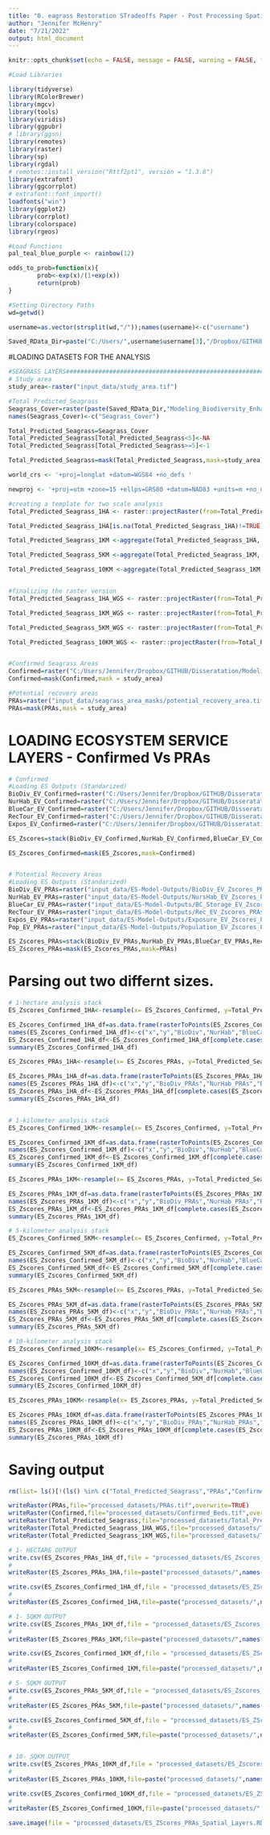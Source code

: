 ```yaml
---
title: "0. eagrass Restoration STradeoffs Paper - Post Processing Spatial Datasets"
author: "Jennifer McHenry"
date: "7/21/2022"
output: html_document
---
```


```r
knitr::opts_chunk$set(echo = FALSE, message = FALSE, warning = FALSE, fig.pos = "H", out.extra = "")

#Load Libraries

library(tidyverse)
library(RColorBrewer)
library(mgcv)
library(tools)
library(viridis)
library(ggpubr)
# library(ggsn)
library(remotes)
library(raster)
library(sp)
library(rgdal)
# remotes::install_version("Rttf2pt1", version = "1.3.8")
library(extrafont)
library(ggcorrplot)
# extrafont::font_import() 
loadfonts("win")
library(ggplot2)
library(corrplot)
library(colorspace)
library(rgeos)

#Load Functions 
pal_teal_blue_purple <- rainbow(12)

odds_to_prob=function(x){
        prob<-exp(x)/(1+exp(x))
        return(prob)
}

#Setting Directory Paths
wd=getwd()

username=as.vector(strsplit(wd,"/"));names(username)<-c("username")

Saved_RData_Dir=paste("C:/Users/",username$username[3],"/Dropbox/GITHUB/Disseratation/",sep="")

```

#LOADING DATASETS FOR THE ANALYSIS 
```r

#SEAGRASS LAYERS######################################################################################
# Study area
study_area<-raster("input_data/study_area.tif")

#Total Predicted_Seagrass
Seagrass_Cover=raster(paste(Saved_RData_Dir,"Modeling_Biodiversity_Enhancement_Value/model_output/August_2020_seagrassmodel_predictions/Annual_Predictions/Seagrass_Cover_MeanAnnual_Current_Corrected_CorExp.tif",sep=""))
names(Seagrass_Cover)<-c("Seagrass_Cover")

Total_Predicted_Seagrass=Seagrass_Cover
Total_Predicted_Seagrass[Total_Predicted_Seagrass<5]<-NA
Total_Predicted_Seagrass[Total_Predicted_Seagrass>=5]<-1

Total_Predicted_Seagrass=mask(Total_Predicted_Seagrass,mask=study_area)

world_crs <- '+proj=longlat +datum=WGS84 +no_defs '

newproj <- '+proj=utm +zone=15 +ellps=GRS80 +datum=NAD83 +units=m +no_defs'

#creating a template for two scale analysis
Total_Predicted_Seagrass_1HA <- raster::projectRaster(from=Total_Predicted_Seagrass, crs=newproj, res=100,method = "bilinear")

Total_Predicted_Seagrass_1HA[is.na(Total_Predicted_Seagrass_1HA)!=TRUE]<-1

Total_Predicted_Seagrass_1KM <-aggregate(Total_Predicted_Seagrass_1HA, fact=10, fun=mean)

Total_Predicted_Seagrass_5KM <-aggregate(Total_Predicted_Seagrass_1KM, fact=5, fun=mean)

Total_Predicted_Seagrass_10KM <-aggregate(Total_Predicted_Seagrass_1KM, fact=10, fun=mean)


#finalizing the raster version
Total_Predicted_Seagrass_1HA_WGS <- raster::projectRaster(from=Total_Predicted_Seagrass_1HA,crs=world_crs)

Total_Predicted_Seagrass_1KM_WGS <- raster::projectRaster(from=Total_Predicted_Seagrass_1KM,crs=world_crs)

Total_Predicted_Seagrass_5KM_WGS <- raster::projectRaster(from=Total_Predicted_Seagrass_5KM,crs=world_crs)

Total_Predicted_Seagrass_10KM_WGS <- raster::projectRaster(from=Total_Predicted_Seagrass_10KM,crs=world_crs)


#Confirmed Seagrass Areas
Confirmed=raster("C:/Users/Jennifer/Dropbox/GITHUB/Disseratation/Modeling-Spatial-Variability-of-Ecosystem-Services-from-FLSeagrassBeds/input_data/seagrass_area_masks/confirmed_seagrass_beds.tif")
Confirmed=mask(Confirmed,mask = study_area)

#Potential recovery areas
PRAs=raster("input_data/seagrass_area_masks/potential_recovery_area.tif")
PRAs=mask(PRAs,mask = study_area)
```

# LOADING ECOSYSTEM SERVICE LAYERS - Confirmed Vs PRAs

```r
# Confirmed
#Loading ES Outputs (Standarized)
BioDiv_EV_Confirmed=raster("C:/Users/Jennifer/Dropbox/GITHUB/Disseratation/Modeling-Spatial-Variability-of-Ecosystem-Services-from-FLSeagrassBeds/input_data/ES-Model-Outputs/BioDiv_EV_Zscores_Confirmed.tif")
NurHab_EV_Confirmed=raster("C:/Users/Jennifer/Dropbox/GITHUB/Disseratation/Modeling-Spatial-Variability-of-Ecosystem-Services-from-FLSeagrassBeds/input_data/ES-Model-Outputs/NursHab_EV_Zscores_Confirmed.tif")
BlueCar_EV_Confirmed=raster("C:/Users/Jennifer/Dropbox/GITHUB/Disseratation/Modeling-Spatial-Variability-of-Ecosystem-Services-from-FLSeagrassBeds/input_data/ES-Model-Outputs/BC_Storage_EV_Zscores_Confirmed.tif")
RecTour_EV_Confirmed=raster("C:/Users/Jennifer/Dropbox/GITHUB/Disseratation/Modeling-Spatial-Variability-of-Ecosystem-Services-from-FLSeagrassBeds/input_data/ES-Model-Outputs/Rec_EV_Zscores_Confirmed.tif")
Expos_EV_Confirmed=raster("C:/Users/Jennifer/Dropbox/GITHUB/Disseratation/Modeling-Spatial-Variability-of-Ecosystem-Services-from-FLSeagrassBeds/input_data/ES-Model-Outputs/Exposure_EV_Zscores_Confirmed.tif")

ES_Zscores=stack(BioDiv_EV_Confirmed,NurHab_EV_Confirmed,BlueCar_EV_Confirmed,RecTour_EV_Confirmed,Expos_EV_Confirmed)

ES_Zscores_Confirmed=mask(ES_Zscores,mask=Confirmed)


# Potential Recovery Areas
#Loading ES Outputs (Standarized)
BioDiv_EV_PRAs=raster("input_data/ES-Model-Outputs/BioDiv_EV_Zscores_PRAs.tif")
NurHab_EV_PRAs=raster("input_data/ES-Model-Outputs/NursHab_EV_Zscores_PRAs.tif")
BlueCar_EV_PRAs=raster("input_data/ES-Model-Outputs/BC_Storage_EV_Zscores_PRAs.tif")
RecTour_EV_PRAs=raster("input_data/ES-Model-Outputs/Rec_EV_Zscores_PRAs.tif")
Expos_EV_PRAs=raster("input_data/ES-Model-Outputs/Exposure_EV_Zscores_PRAs.tif")
Pop_EV_PRAs=raster("input_data/ES-Model-Outputs/Population_EV_Zscores_PRAs.tif")

ES_Zscores_PRAs=stack(BioDiv_EV_PRAs,NurHab_EV_PRAs,BlueCar_EV_PRAs,RecTour_EV_PRAs,Expos_EV_PRAs)
ES_Zscores_PRAs=mask(ES_Zscores_PRAs,mask=PRAs)

```

# Parsing out two differnt sizes.
```r
# 1-hectare analysis stack
ES_Zscores_Confirmed_1HA<-resample(x= ES_Zscores_Confirmed, y=Total_Predicted_Seagrass_1HA_WGS)

ES_Zscores_Confirmed_1HA_df=as.data.frame(rasterToPoints(ES_Zscores_Confirmed_1HA))
names(ES_Zscores_Confirmed_1HA_df)<-c("x","y","BioDiv","NurHab","BlueCar","RecTour","Expos")
ES_Zscores_Confirmed_1HA_df<-ES_Zscores_Confirmed_1HA_df[complete.cases(ES_Zscores_Confirmed_1HA_df),]
summary(ES_Zscores_Confirmed_1HA_df)

ES_Zscores_PRAs_1HA<-resample(x= ES_Zscores_PRAs, y=Total_Predicted_Seagrass_1HA_WGS)

ES_Zscores_PRAs_1HA_df=as.data.frame(rasterToPoints(ES_Zscores_PRAs_1HA))
names(ES_Zscores_PRAs_1HA_df)<-c("x","y","BioDiv_PRAs","NurHab_PRAs","BlueCar_PRAs","RecTour_PRAs","Expos_PRAs")
ES_Zscores_PRAs_1HA_df<-ES_Zscores_PRAs_1HA_df[complete.cases(ES_Zscores_PRAs_1HA_df),]
summary(ES_Zscores_PRAs_1HA_df)


# 1-kilometer analysis stack
ES_Zscores_Confirmed_1KM<-resample(x= ES_Zscores_Confirmed, y=Total_Predicted_Seagrass_1KM_WGS)

ES_Zscores_Confirmed_1KM_df=as.data.frame(rasterToPoints(ES_Zscores_Confirmed_1KM))
names(ES_Zscores_Confirmed_1KM_df)<-c("x","y","BioDiv","NurHab","BlueCar","RecTour","Expos")
ES_Zscores_Confirmed_1KM_df<-ES_Zscores_Confirmed_1KM_df[complete.cases(ES_Zscores_Confirmed_1KM_df),]
summary(ES_Zscores_Confirmed_1KM_df)

ES_Zscores_PRAs_1KM<-resample(x= ES_Zscores_PRAs, y=Total_Predicted_Seagrass_1KM_WGS)

ES_Zscores_PRAs_1KM_df=as.data.frame(rasterToPoints(ES_Zscores_PRAs_1KM))
names(ES_Zscores_PRAs_1KM_df)<-c("x","y","BioDiv_PRAs","NurHab_PRAs","BlueCar_PRAs","RecTour_PRAs","Expos_PRAs")
ES_Zscores_PRAs_1KM_df<-ES_Zscores_PRAs_1KM_df[complete.cases(ES_Zscores_PRAs_1KM_df),]
summary(ES_Zscores_PRAs_1KM_df)

# 5-kilometer analysis stack
ES_Zscores_Confirmed_5KM<-resample(x= ES_Zscores_Confirmed, y=Total_Predicted_Seagrass_5KM_WGS)

ES_Zscores_Confirmed_5KM_df=as.data.frame(rasterToPoints(ES_Zscores_Confirmed_5KM))
names(ES_Zscores_Confirmed_5KM_df)<-c("x","y","BioDiv","NurHab","BlueCar","RecTour","Expos")
ES_Zscores_Confirmed_5KM_df<-ES_Zscores_Confirmed_5KM_df[complete.cases(ES_Zscores_Confirmed_5KM_df),]
summary(ES_Zscores_Confirmed_5KM_df)

ES_Zscores_PRAs_5KM<-resample(x= ES_Zscores_PRAs, y=Total_Predicted_Seagrass_5KM_WGS)

ES_Zscores_PRAs_5KM_df=as.data.frame(rasterToPoints(ES_Zscores_PRAs_5KM))
names(ES_Zscores_PRAs_5KM_df)<-c("x","y","BioDiv_PRAs","NurHab_PRAs","BlueCar_PRAs","RecTour_PRAs","Expos_PRAs")
ES_Zscores_PRAs_5KM_df<-ES_Zscores_PRAs_5KM_df[complete.cases(ES_Zscores_PRAs_5KM_df),]
summary(ES_Zscores_PRAs_5KM_df)

# 10-kilometer analysis stack
ES_Zscores_Confirmed_10KM<-resample(x= ES_Zscores_Confirmed, y=Total_Predicted_Seagrass_10KM_WGS)

ES_Zscores_Confirmed_10KM_df=as.data.frame(rasterToPoints(ES_Zscores_Confirmed_10KM))
names(ES_Zscores_Confirmed_10KM_df)<-c("x","y","BioDiv","NurHab","BlueCar","RecTour","Expos")
ES_Zscores_Confirmed_10KM_df<-ES_Zscores_Confirmed_5KM_df[complete.cases(ES_Zscores_Confirmed_10KM_df),]
summary(ES_Zscores_Confirmed_10KM_df)

ES_Zscores_PRAs_10KM<-resample(x= ES_Zscores_PRAs, y=Total_Predicted_Seagrass_10KM_WGS)

ES_Zscores_PRAs_10KM_df=as.data.frame(rasterToPoints(ES_Zscores_PRAs_10KM))
names(ES_Zscores_PRAs_10KM_df)<-c("x","y","BioDiv_PRAs","NurHab_PRAs","BlueCar_PRAs","RecTour_PRAs","Expos_PRAs")
ES_Zscores_PRAs_10KM_df<-ES_Zscores_PRAs_10KM_df[complete.cases(ES_Zscores_PRAs_10KM_df),]
summary(ES_Zscores_PRAs_10KM_df)

```


# Saving output
```r
rm(list= ls()[!(ls() %in% c("Total_Predicted_Seagrass","PRAs","Confirmed","Total_Predicted_Seagrass_1HA_WGS","Total_Predicted_Seagrass_1KM_WGS","Total_Predicted_Seagrass_5KM_WGS","Total_Predicted_Seagrass_10KM_WGS","ES_Zscores_PRAs_1HA","ES_Zscores_PRAs_1HA_df","ES_Zscores_Confirmed_1HA","ES_Zscores_Confirmed_1HA_df","ES_Zscores_PRAs_1KM","ES_Zscores_PRAs_1KM_df","ES_Zscores_Confirmed_1KM","ES_Zscores_Confirmed_1KM_df", "ES_Zscores_Confirmed_5KM", "ES_Zscores_Confirmed_5KM_df","ES_Zscores_PRAs_5KM","ES_Zscores_PRAs_5KM_df", "ES_Zscores_PRAs_10KM", "ES_Zscores_PRAs_10KM_df", "ES_Zscores_Confirmed_10KM","ES_Zscores_Confirmed_10KM_df"))])

writeRaster(PRAs,file="processed_datasets/PRAs.tif",overwrite=TRUE)
writeRaster(Confirmed,file="processed_datasets/Confirmed_Beds.tif",overwrite=TRUE)
writeRaster(Total_Predicted_Seagrass,file="processed_datasets/Total_Predicted_Seagrass.tif",overwrite=TRUE)
writeRaster(Total_Predicted_Seagrass_1HA_WGS,file="processed_datasets/Total_Predicted_Seagrass_1HA_WGS.tif",overwrite=TRUE)
writeRaster(Total_Predicted_Seagrass_1KM_WGS,file="processed_datasets/Total_Predicted_Seagrass_1KM_WGS.tif",overwrite=TRUE)

# 1- HECTARE OUTPUT
write.csv(ES_Zscores_PRAs_1HA_df,file = "processed_datasets/ES_Zscores_PRAs_1HA.csv")
# 
writeRaster(ES_Zscores_PRAs_1HA,file=paste("processed_datasets/",names(ES_Zscores_PRAs_1HA),"_1HA.tif",sep=""),bylayer=TRUE, overwrite=TRUE)

write.csv(ES_Zscores_Confirmed_1HA_df,file = "processed_datasets/ES_ZScores_Confirmed_1HA.csv")
# 
writeRaster(ES_Zscores_Confirmed_1HA,file=paste("processed_datasets/",names(ES_Zscores_Confirmed_1HA),"_1HA.tif",sep=""),bylayer=TRUE,overwrite=TRUE)

# 1- SQKM OUTPUT
write.csv(ES_Zscores_PRAs_1KM_df,file = "processed_datasets/ES_Zscores_PRAs_1KM.csv")
# 
writeRaster(ES_Zscores_PRAs_1KM,file=paste("processed_datasets/",names(ES_Zscores_PRAs_1KM),"_1KM.tif",sep=""),bylayer=TRUE,overwrite=TRUE)

write.csv(ES_Zscores_Confirmed_1KM_df,file = "processed_datasets/ES_ZScores_Confirmed_1KM.csv")
# 
writeRaster(ES_Zscores_Confirmed_1KM,file=paste("processed_datasets/",names(ES_Zscores_Confirmed_1KM),"_1KM.tif",sep=""),bylayer=TRUE,overwrite=TRUE)

# 5- SQKM OUTPUT
write.csv(ES_Zscores_PRAs_5KM_df,file = "processed_datasets/ES_Zscores_PRAs_5KM.csv")
# 
writeRaster(ES_Zscores_PRAs_5KM,file=paste("processed_datasets/",names(ES_Zscores_PRAs_5KM),"_5KM.tif",sep=""),bylayer=TRUE,overwrite=TRUE)

write.csv(ES_Zscores_Confirmed_5KM_df,file = "processed_datasets/ES_ZScores_Confirmed_5KM.csv")
# 
writeRaster(ES_Zscores_Confirmed_5KM,file=paste("processed_datasets/",names(ES_Zscores_Confirmed_5KM),"_5KM.tif",sep=""),bylayer=TRUE,overwrite=TRUE)


# 10- SQKM OUTPUT
write.csv(ES_Zscores_PRAs_10KM_df,file = "processed_datasets/ES_Zscores_PRAs_10KM.csv")
# 
writeRaster(ES_Zscores_PRAs_10KM,file=paste("processed_datasets/",names(ES_Zscores_PRAs_1KM),"_10KM.tif",sep=""),bylayer=TRUE,overwrite=TRUE)

write.csv(ES_Zscores_Confirmed_10KM_df,file = "processed_datasets/ES_ZScores_Confirmed_10KM.csv")
# 
writeRaster(ES_Zscores_Confirmed_10KM,file=paste("processed_datasets/",names(ES_Zscores_Confirmed_10KM),"_5KM.tif",sep=""),bylayer=TRUE,overwrite=TRUE)

save.image(file = "processed_datasets/ES_ZScores_PRAs_Spatial_Layers.RData")
```

